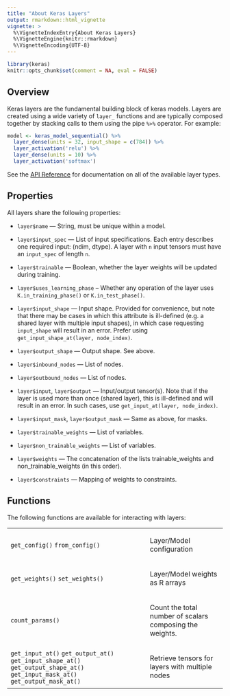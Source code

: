 ```yaml
---
title: "About Keras Layers"
output: rmarkdown::html_vignette
vignette: >
  %\VignetteIndexEntry{About Keras Layers}
  %\VignetteEngine{knitr::rmarkdown}
  %\VignetteEncoding{UTF-8}
---
```


```r
library(keras)
knitr::opts_chunk$set(comment = NA, eval = FALSE)
```


## Overview

Keras layers are the fundamental building block of keras models. Layers are created using a wide variety of `layer_` functions and are typically composed together by stacking calls to them using the pipe `%>%` operator. For example:

```r
model <- keras_model_sequential() %>% 
  layer_dense(units = 32, input_shape = c(784)) %>% 
  layer_activation('relu') %>% 
  layer_dense(units = 10) %>% 
  layer_activation('softmax')
```

See the [API Reference](https://rstudio.github.io/reference/) for documentation on all of the available layer types.

## Properties

All layers share the following properties:

- `layer$name` ---  String, must be unique within a model.

- `layer$input_spec` --- List of input specifications. Each entry describes one required input: (ndim, dtype). A layer with `n` input tensors must have an `input_spec` of length `n`.

- `layer$trainable` --- Boolean, whether the layer weights will be updated during training.

- `layer$uses_learning_phase` -- Whether any operation of the layer uses `K.in_training_phase()` or `K.in_test_phase()`.

- `layer$input_shape` --- Input shape. Provided for convenience, but note that there may be cases in which this
    attribute is ill-defined (e.g. a shared layer with multiple input shapes), in which case
    requesting `input_shape` will result in an error. Prefer using `get_input_shape_at(layer, node_index)`.
    
- `layer$output_shape` --- Output shape. See above.

- `layer$inbound_nodes` --- List of nodes.

- `layer$outbound_nodes` --- List of nodes.

- `layer$input`, `layer$output` --- Input/output tensor(s). Note that if the layer is used more than
  once (shared layer), this is ill-defined and will result in an error. In such cases, use `get_input_at(layer, node_index)`.
  
- `layer$input_mask`, `layer$output_mask` --- Same as above, for masks.

- `layer$trainable_weights` --- List of variables.

- `layer$non_trainable_weights` --- List of variables.

- `layer$weights` ---  The concatenation of the lists trainable_weights and
    non_trainable_weights (in this order).
    
- `layer$constraints` ---  Mapping of weights to constraints.

## Functions

The following functions are available for interacting with layers:

<table class="ref-index">

<colgroup>
<col class="alias" />
<col class="title" />
</colgroup>

<tbody>

<tr>
<!--  -->
<td>
  `get_config()` `from_config()`
</td>
<td><p>Layer/Model configuration</p></td>
</tr><tr>
<!--  -->
<td>
  `get_weights()` `set_weights()`
</td>
<td><p>Layer/Model weights as R arrays</p></td>
</tr>
<tr>
<!--  -->
<td>
  `count_params()`
</td>
<td><p>Count the total number of scalars composing the weights.</p></td>
</tr>


<tr>
<!--  -->
<td>
  `get_input_at()` `get_output_at()` `get_input_shape_at()` `get_output_shape_at()` `get_input_mask_at()` `get_output_mask_at()`
</td>
<td><p>Retrieve tensors for layers with multiple nodes</p></td>
</tr>

</tbody>
</table>






